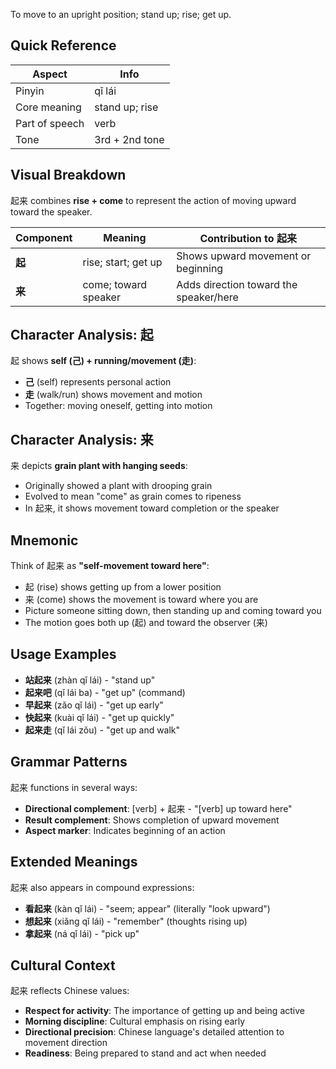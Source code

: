 To move to an upright position; stand up; rise; get up.

## Quick Reference

| Aspect         | Info                 |
| -------------- | -------------------- |
| Pinyin         | qǐ lái               |
| Core meaning   | stand up; rise       |
| Part of speech | verb                 |
| Tone           | 3rd + 2nd tone       |

## Visual Breakdown

起来 combines **rise + come** to represent the action of moving upward toward the speaker.

| Component | Meaning                    | Contribution to 起来                     |
| --------- | -------------------------- | --------------------------------------- |
| **起**    | rise; start; get up        | Shows upward movement or beginning      |
| **来**    | come; toward speaker       | Adds direction toward the speaker/here  |

## Character Analysis: 起

起 shows **self (己) + running/movement (走)**:

- **己** (self) represents personal action
- **走** (walk/run) shows movement and motion
- Together: moving oneself, getting into motion

## Character Analysis: 来

来 depicts **grain plant with hanging seeds**:

- Originally showed a plant with drooping grain
- Evolved to mean "come" as grain comes to ripeness
- In 起来, it shows movement toward completion or the speaker

## Mnemonic

Think of 起来 as **"self-movement toward here"**:

- 起 (rise) shows getting up from a lower position
- 来 (come) shows the movement is toward where you are
- Picture someone sitting down, then standing up and coming toward you
- The motion goes both up (起) and toward the observer (来)

## Usage Examples

- **站起来** (zhàn qǐ lái) - "stand up"
- **起来吧** (qǐ lái ba) - "get up" (command)
- **早起来** (zǎo qǐ lái) - "get up early"
- **快起来** (kuài qǐ lái) - "get up quickly"
- **起来走** (qǐ lái zǒu) - "get up and walk"

## Grammar Patterns

起来 functions in several ways:

- **Directional complement**: [verb] + 起来 - "[verb] up toward here"
- **Result complement**: Shows completion of upward movement
- **Aspect marker**: Indicates beginning of an action

## Extended Meanings

起来 also appears in compound expressions:

- **看起来** (kàn qǐ lái) - "seem; appear" (literally "look upward")
- **想起来** (xiǎng qǐ lái) - "remember" (thoughts rising up)
- **拿起来** (ná qǐ lái) - "pick up"

## Cultural Context

起来 reflects Chinese values:

- **Respect for activity**: The importance of getting up and being active
- **Morning discipline**: Cultural emphasis on rising early
- **Directional precision**: Chinese language's detailed attention to movement direction
- **Readiness**: Being prepared to stand and act when needed
